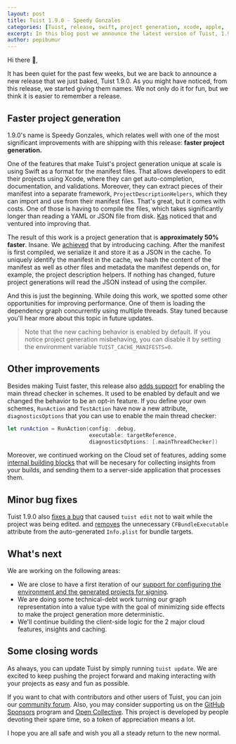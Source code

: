 ```yaml
---
layout: post
title: Tuist 1.9.0 - Speedy Gonzales
categories: [Tuist, release, swift, project generation, xcode, apple, '1.9.0']
excerpt: In this blog post we announce the latest version of Tuist, 1.9.0, which introduces significant improvements in the performance of the project generation.
author: pepibumur
---
```


Hi there 👋,

It has been quiet for the past few weeks,
but we are back to announce a new release that we just baked,
Tuist 1.9.0.
As you might have noticed,
from this release,
we started giving them names.
We not only do it for fun,
but we think it is easier to remember a release.

## Faster project generation

1.9.0's name is Speedy Gonzales,
which relates well with one of the most significant improvements with are shipping with this release:
**faster project generation.**

One of the features that make Tuist's project generation unique at scale is using Swift as a format for the manifest files.
That allows developers to edit their projects using Xcode,
where they can get auto-completion, documentation, and validations.
Moreover,
they can extract pieces of their manifest into a separate framework,
`ProjectDescriptionHelpers`,
which they can import and use from their manifest files.
That's great,
but it comes with costs.
One of those is having to compile the files,
which takes significantly longer than reading a YAML or JSON file from disk.
[Kas](https://github.com/kwridan) noticed that and ventured into improving that.

The result of this work is a project generation that is **approximately 50% faster**.
Insane.
We [achieved](https://github.com/tuist/tuist/pull/1341) that by introducing caching.
After the manifest is first compiled,
we serialize it and store it as a JSON in the cache.
To uniquely identify the manifest in the cache,
we hash the content of the manifest as well as other files and metadata the manifest depends on,
for example,
the project description helpers.
If nothing has changed,
future project generations will read the JSON instead of using the compiler.

And this is just the beginning.
While doing this work,
we spotted some other opportunities for improving performance.
One of them is loading the dependency graph concurrently using multiple threads.
Stay tuned because you'll hear more about this topic in future updates.

> Note that the new caching behavior is enabled by default.
> If you notice project generation misbehaving, you can disable it by setting the environment variable `TUIST_CACHE_MANIFESTS=0`.

## Other improvements

Besides making Tuist faster,
this release also [adds support](https://github.com/tuist/tuist/pull/1382) for enabling the main thread checker in schemes.
It used to be enabled by default and we changed the behavior to be an opt-in feature.
If you define your own schemes,
`RunAction` and `TestAction` have now a new attribute,
`diagnosticsOptions` that you can use to enable the main thread checker:

```swift
let runAction = RunAction(config: .debug,
                          executable: targetReference,
                          diagnosticsOptions: [.mainThreadChecker])
```

Moreover,
we continued working on the Cloud set of features,
adding some [internal building blocks](https://github.com/tuist/tuist/pull/1335) that will be necesary for collecting insights from your builds,
and sending them to a server-side application that processes them.

## Minor bug fixes

Tuist 1.9.0 also [fixes a bug](https://github.com/Shopify/react-native/pull/1650) that caused `tuist edit` not to wait while the project was being edited.
and [removes](https://github.com/tuist/tuist/pull/1361) the unnecessary `CFBundleExecutable` attribute from the auto-generated `Info.plist` for bundle targets.

## What's next

We are working on the following areas:

- We are close to have a first iteration of our [support for configuring the environment and the generated projects for signing](https://github.com/tuist/tuist/pull/1066).
- We are doing some technical-debt work turning our graph representation into a value type with the goal of minimizing side effects to make the project generation more deterministic.
- We'll continue building the client-side logic for the 2 major cloud features, insights and caching.

## Some closing words

As always,
you can update Tuist by simply running `tuist update`.
We are excited to keep pushing the project forward and making interacting with your projects as easy and fun as possible.

If you want to chat with contributors and other users of Tuist,
you can join our [community forum](https://community.tuist.io).
Also, you may consider supporting us on the [GitHub Sponsors](https://github.com/sponsors/tuist) program and [Open Collective](https://opencollective.com/tuistapp).
This project is developed by people devoting their spare time,
so a token of appreciation means a lot.

I hope you are all safe and wish you all a steady return to the new normal.
